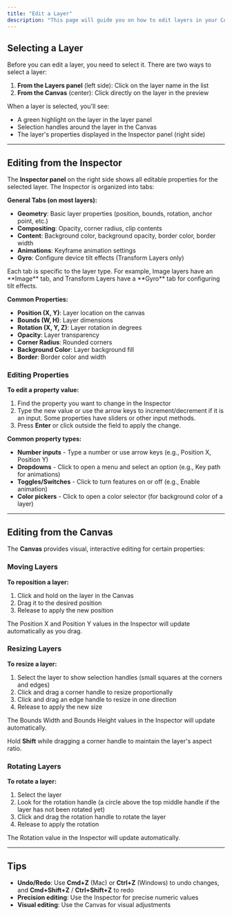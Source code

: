 ```yaml
---
title: "Edit a Layer"
description: "This page will guide you on how to edit layers in your CAPlayground wallpaper."
---
```


## Selecting a Layer

Before you can edit a layer, you need to select it. There are two ways to select a layer:

1. **From the Layers panel** (left side): Click on the layer name in the list
2. **From the Canvas** (center): Click directly on the layer in the preview

When a layer is selected, you'll see:
- A green highlight on the layer in the layer panel
- Selection handles around the layer in the Canvas
- The layer's properties displayed in the Inspector panel (right side)

---

## Editing from the Inspector

The **Inspector panel** on the right side shows all editable properties for the selected layer. The Inspector is organized into tabs:

**General Tabs (on most layers):**
- **Geometry**: Basic layer properties (position, bounds, rotation, anchor point, etc.)
- **Compositing**: Opacity, corner radius, clip contents
- **Content**: Background color, background opacity, border color, border width
- **Animations**: Keyframe animation settings
- **Gyro**: Configure device tilt effects (Transform Layers only)

<Info>
  Each tab is specific to the layer type. For example, Image layers have an **Image** tab, and Transform Layers have a **Gyro** tab for configuring tilt effects.
</Info>

**Common Properties:**
- **Position (X, Y)**: Layer location on the canvas
- **Bounds (W, H)**: Layer dimensions
- **Rotation (X, Y, Z)**: Layer rotation in degrees
- **Opacity**: Layer transparency
- **Corner Radius**: Rounded corners
- **Background Color**: Layer background fill
- **Border**: Border color and width

### Editing Properties

**To edit a property value:**

1. Find the property you want to change in the Inspector
2. Type the new value or use the arrow keys to increment/decrement if it is an input. Some properties have sliders or other input methods.
3. Press **Enter** or click outside the field to apply the change.

**Common property types:**

- **Number inputs** - Type a number or use arrow keys (e.g., Position X, Position Y)
- **Dropdowns** - Click to open a menu and select an option (e.g., Key path for animations)
- **Toggles/Switches** - Click to turn features on or off (e.g., Enable animation)
- **Color pickers** - Click to open a color selector (for background color of a layer)

---

## Editing from the Canvas

The **Canvas** provides visual, interactive editing for certain properties:

### Moving Layers

**To reposition a layer:**

1. Click and hold on the layer in the Canvas
2. Drag it to the desired position
3. Release to apply the new position

The Position X and Position Y values in the Inspector will update automatically as you drag.

### Resizing Layers

**To resize a layer:**

1. Select the layer to show selection handles (small squares at the corners and edges)
2. Click and drag a corner handle to resize proportionally
3. Click and drag an edge handle to resize in one direction
4. Release to apply the new size

The Bounds Width and Bounds Height values in the Inspector will update automatically.

<Tip>Hold **Shift** while dragging a corner handle to maintain the layer's aspect ratio.</Tip>

### Rotating Layers

**To rotate a layer:**

1. Select the layer
2. Look for the rotation handle (a circle above the top middle handle if the layer has not been rotated yet)
3. Click and drag the rotation handle to rotate the layer
4. Release to apply the rotation

The Rotation value in the Inspector will update automatically.

---

## Tips

- **Undo/Redo**: Use **Cmd+Z** (Mac) or **Ctrl+Z** (Windows) to undo changes, and **Cmd+Shift+Z** / **Ctrl+Shift+Z** to redo
- **Precision editing**: Use the Inspector for precise numeric values
- **Visual editing**: Use the Canvas for visual adjustments